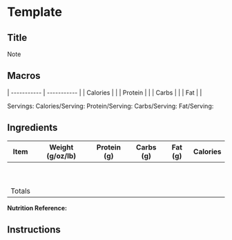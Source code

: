 # Template

## Title

Note 

## Macros

| ----------- | ----------- | 
| Calories |  |
| Protein |  |
| Carbs |  |
| Fat |  |

Servings: 
Calories/Serving: 
Protein/Serving: 
Carbs/Serving: 
Fat/Serving: 

## Ingredients

| Item | Weight (g/oz/lb) | Protein (g) | Carbs (g) | Fat (g) | Calories |
| ----------- | ----------- | ----------- |	----------- | ----------- | ----------- |
|  |  |  |  |  |  |
|  |  |  |  |  |  |
|  |  |  |  |  |  |
|  |  |  |  |  |  |
|  |  |  |  |  |  |
|  |  |  |  |  |  |
|  |  |  |  |  |  |
|  |  |  |  |  |  |
|  |  |  |  |  |  |
| Totals |  |  |  |  |  |

**Nutrition Reference:** 

## Instructions